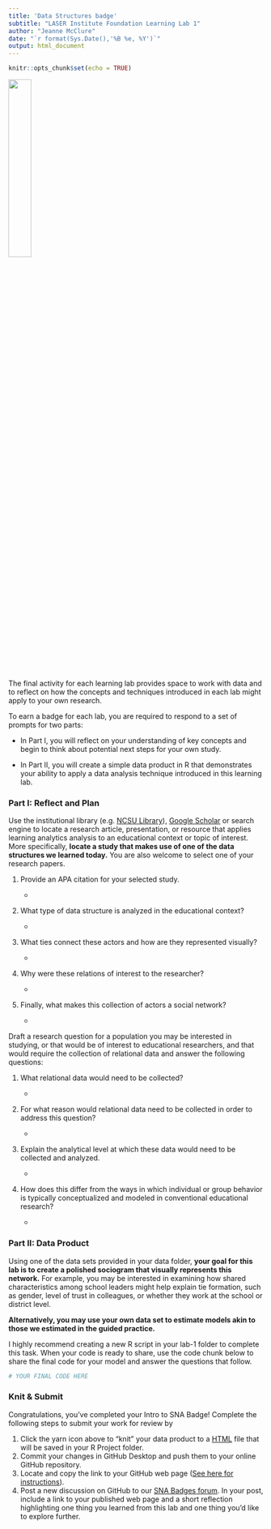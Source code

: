 ```yaml
---
title: 'Data Structures badge'
subtitle: "LASER Institute Foundation Learning Lab 1"
author: "Jeanne McClure"
date: "`r format(Sys.Date(),'%B %e, %Y')`"
output: html_document
---
```


```r
knitr::opts_chunk$set(echo = TRUE)
```

![](img/SNA_Intro_HX.png){width="30%"}

The final activity for each learning lab provides space to work with data and to reflect on how the concepts and techniques introduced in each lab might apply to your own research.

To earn a badge for each lab, you are required to respond to a set of prompts for two parts: 

-   In Part I, you will reflect on your understanding of key concepts and begin to think about potential next steps for your own study.

-   In Part II, you will create a simple data product in R that demonstrates your ability to apply a data analysis technique introduced in this learning lab.

### Part I: Reflect and Plan

Use the institutional library (e.g. [NCSU Library](https://www.lib.ncsu.edu/#articles)), [Google Scholar](https://scholar.google.com/) or search engine to locate a research article, presentation, or resource that applies learning analytics analysis to an educational context or topic of interest. More specifically, **locate a study that makes use of one of the data structures we learned today.** You are also welcome to select one of your research papers.

1.  Provide an APA citation for your selected study.

    -   

2.  What type of data structure is analyzed in the educational context?

    -   

3.  What ties connect these actors and how are they represented visually?

    -   

4.  Why were these relations of interest to the researcher?

    -   

5.  Finally, what makes this collection of actors a social network?

    -   

Draft a research question for a population you may be interested in studying, or that would be of interest to educational researchers, and that would require the collection of relational data and answer the following questions:

1.  What relational data would need to be collected?

    -   

2.  For what reason would relational data need to be collected in order to address this question?

    -   

3.  Explain the analytical level at which these data would need to be collected and analyzed.

    -   

4.  How does this differ from the ways in which individual or group behavior is typically conceptualized and modeled in conventional educational research?

    -   

### Part II: Data Product

Using one of the data sets provided in your data folder, **your goal for this lab is to create a polished sociogram that visually represents this network.** For example, you may be interested in examining how shared characteristics among school leaders might help explain tie formation, such as gender, level of trust in colleagues, or whether they work at the school or district level.

**Alternatively, you may use your own data set to estimate models akin to those we estimated in the guided practice.** 

I highly recommend creating a new R script in your lab-1 folder to complete this task. When your code is ready to share, use the code chunk below to share the final code for your model and answer the questions that follow.

```r
# YOUR FINAL CODE HERE
```

### Knit & Submit

Congratulations, you've completed your Intro to SNA Badge! Complete the following steps to submit your work for review by

1.  Click the yarn icon above to "knit" your data product to a [HTML](https://bookdown.org/yihui/rmarkdown/html-document.html) file that will be saved in your R Project folder.
2.  Commit your changes in GitHub Desktop and push them to your online GitHub repository.
3.  Locate and copy the link to your GitHub web page ([See here for instructions](https://towardsdatascience.com/how-to-create-a-free-github-pages-website-53743d7524e1)).
4.  Post a new discussion on GitHub to our [SNA Badges forum](https://github.com/orgs/laser-institute/teams/network-analysis/discussions/1). In your post, include a link to your published web page and a short reflection highlighting one thing you learned from this lab and one thing you'd like to explore further.
